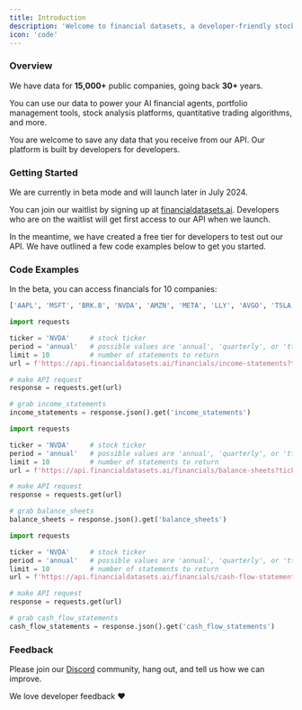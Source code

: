 ```yaml
---
title: Introduction
description: 'Welcome to financial datasets, a developer-friendly stock market API.'
icon: 'code'
---
```


### Overview
We have data for <b>15,000+</b> public companies, going back <b>30+</b> years.

You can use our data to power your AI financial agents, portfolio management tools,
stock analysis platforms, quantitative trading algorithms, and more.

You are welcome to save any data that you receive from our API.  Our platform is built by developers for developers.

### Getting Started
We are currently in beta mode and will launch later in July 2024.

You can join our waitlist by signing up at [financialdatasets.ai](https://financialdatasets.ai).  Developers who are on the waitlist
will get first access to our API when we launch.

In the meantime, we have created a free tier for developers to test out our API.  We have outlined a few code examples below to get you started.

### Code Examples
In the beta, you can access financials for 10 companies:

```python
['AAPL', 'MSFT', 'BRK.B', 'NVDA', 'AMZN', 'META', 'LLY', 'AVGO', 'TSLA', 'GOOGL']
```
<CodeGroup>

```python GET Income Statements
import requests

ticker = 'NVDA'     # stock ticker
period = 'annual'   # possible values are 'annual', 'quarterly', or 'ttm'
limit = 10          # number of statements to return
url = f'https://api.financialdatasets.ai/financials/income-statements?ticker={ticker}&period={period}&limit={limit}'

# make API request
response = requests.get(url)

# grab income_statements
income_statements = response.json().get('income_statements')
```

```python GET Balance Sheets
import requests

ticker = 'NVDA'     # stock ticker
period = 'annual'   # possible values are 'annual', 'quarterly', or 'ttm'
limit = 10          # number of statements to return
url = f'https://api.financialdatasets.ai/financials/balance-sheets?ticker={ticker}&period={period}&limit={limit}'

# make API request
response = requests.get(url)

# grab balance_sheets
balance_sheets = response.json().get('balance_sheets')
```

```python GET Cash Flow Statements
import requests

ticker = 'NVDA'     # stock ticker
period = 'annual'   # possible values are 'annual', 'quarterly', or 'ttm'
limit = 10          # number of statements to return
url = f'https://api.financialdatasets.ai/financials/cash-flow-statements?ticker={ticker}&period={period}&limit={limit}'

# make API request
response = requests.get(url)

# grab cash_flow_statements
cash_flow_statements = response.json().get('cash_flow_statements')
```

</CodeGroup>

### Feedback

Please join our [Discord](https://discord.gg/hTtb8wzgSQ) community, hang out, and tell us how we can improve.

We love developer feedback ❤️
